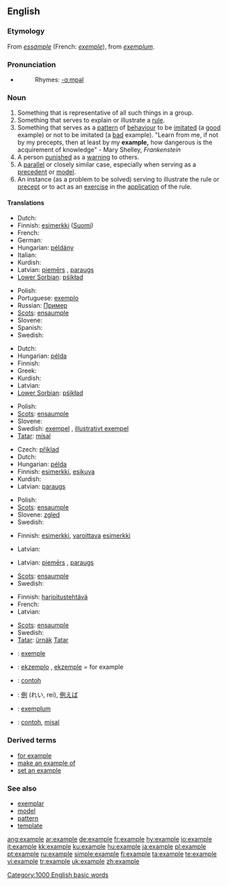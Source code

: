 {{wikipedia|dab=example}}
==English==

{{rank|q|greatly|floor|982|example|class|century|sorry}}

===Etymology===
From {{OF.}} ''[[essample]]'' (French: ''[[exemple]]''), from {{L.}} ''[[exemplum]]''.

===Pronunciation===
*{{audio|en-us-example.ogg|Audio (US)}}
*:Rhymes: [[Rhymes:English:-ɑːmpəl|-ɑːmpəl]]

===Noun===
{{en-noun}}

# Something that is representative of all such things in a group.
# Something that serves to explain or illustrate a [[rule]].
# Something that serves as a [[pattern]] of [[behaviour]] to be [[imitate]]d (a [[good]] example) or not to be imitated (a [[bad]] example).  "Learn from me, if not by my precepts, then at least by my '''example,''' how dangerous is the acquirement of knowledge" - Mary Shelley, ''Frankenstein''
# A person [[punish]]ed as a [[warning]] to others.
# A [[parallel]] or closely similar case, especially when serving as a [[precedent]] or [[model]].
# An instance (as a problem to be solved) serving to illustrate the rule or [[precept]] or to act as an [[exercise]] in the [[application]] of the rule.

====Translations====
{{trans-top|something representative of a group}}
* Dutch: {{t+|nl|voorbeeld|n}}
* Finnish: [[esimerkki]] ([[:fi:esimerkki|Suomi]])
* French: {{t+|fr|exemple|m}}
* German: {{t+|de|Beispiel}} {{n}}
* Hungarian: [[példány]]
* Italian: {{t+|it|esempio|m}}
* Kurdish: {{KUchar|[[نمونه‌]]}}
* Latvian: [[piemērs]] {{m}}, [[paraugs]] {{m}}
* [[Lower Sorbian]]: [[pśikład]] {{m}}
{{trans-mid}}
* Polish: {{t+|pl|przykład}} {{m}}
* Portuguese: [[exemplo]] {{m}}
* Russian: [[Пример]] {{m}}
* [[Scots]]: [[ensaumple]]
* Slovene: {{t+|sl|primer|m}}
* Spanish: {{t-|es|ejemplo|m}}
* Swedish: {{t+|sv|exempel|n}}
{{trans-bottom}}

{{trans-top|something serving to explain or illustrate a rule}}
* Dutch: {{t+|nl|voorbeeld|n}}
* Hungarian: [[példa]]
* Finnish: {{t-|fi|esimerkki}}
* Greek: {{t+|el|παράδειγμα|n|tr=paráthigma|sc=Grek}}
* Kurdish: {{KUchar|[[نمونه‌]]}}
* Latvian: {{t-|lv|piemērs|m|xs=Latvian}}
* [[Lower Sorbian]]: [[pśikład]] {{m}}
{{trans-mid}}
* Polish: {{t+|pl|przykład}} {{m}}
* [[Scots]]: [[ensaumple]]
* Slovene: {{t+|sl|primer|m}}
* Swedish: [[exempel]] {{n}}, [[illustrativt exempel]] {{n}}
* [[Tatar]]: [[mísal]]
{{trans-bottom}}

{{trans-top|something serving as a pattern of behaviour}}
* Czech: [[příklad]] {{m}}
* Dutch: {{t+|nl|voorbeeld}}
* Hungarian: [[példa]]
* Finnish: [[esimerkki]], [[esikuva]]
* Kurdish: {{KUchar|[[نمونه‌]]}}
* Latvian: [[paraugs]] {{m}}
{{trans-mid}}
* Polish: {{t+|pl|przykład}} {{m}}
* [[Scots]]: [[ensaumple]]
* Slovene: [[zgled]] {{m}}
* Swedish: {{t+|sv|exempel|n}}
{{trans-bottom}}

{{trans-top|person punished as a warning to others}}
* Finnish: [[esimerkki]], [[varoittava]] [[esimerkki]]
{{trans-mid}}
* Latvian: {{t-|lv|piemērs|m|xs=Latvian}}
{{trans-bottom}}

{{trans-top|parallel or closely similar case}}
* Latvian: [[piemērs]] {{m}}, [[paraugs]] {{m}}
{{trans-mid}}
* [[Scots]]: [[ensaumple]]{{trans-bottom}}
* Swedish: {{t+|sv|exempel|n}}
{{trans-bottom}}

{{trans-top|instance as a problem to be solved}}
* Finnish: [[harjoitustehtävä]]
* French: {{t+|fr|exemple|m}}
* Latvian: {{t-|lv|piemērs|m|xs=Latvian}}
{{trans-mid}}
* [[Scots]]: [[ensaumple]]
* Swedish: {{t+|sv|exempel|n}}
* [[Tatar]]: [[ürnäk]] [[:tt:ürnäk|Tatar]]
{{trans-bottom}}

{{checktrans}}
{{trans-top|Translations to be categorised}}
*{{ttbc|Catalan}}: [[exemple]] {{m}}
*{{ttbc|Esperanto}}: [[ekzemplo]] {{m}}, [[ekzemple]] = for example
*{{ttbc|Indonesian}}: [[contoh]]
{{trans-mid}}
*{{ttbc|Japanese}}: [[例]] (れい, rei), [[例えば]] <!--move to "for example", if this is correct: (たとえば, tatoeba) = for example-->
*{{ttbc|Latin}}: [[exemplum]] {{n}}
*{{ttbc|Malay}}: [[contoh]], [[misal]]
{{trans-bottom}}

===Derived terms===
*[[for example]]
*[[make an example of]]
*[[set an example]]

===See also===
*[[exemplar]]
*[[model]]
*[[pattern]]
*[[template]]

[[Category:1000 English basic words]]

[[ang:example]]
[[ar:example]]
[[de:example]]
[[fr:example]]
[[hy:example]]
[[io:example]]
[[it:example]]
[[kk:example]]
[[ku:example]]
[[hu:example]]
[[ja:example]]
[[pl:example]]
[[pt:example]]
[[ru:example]]
[[simple:example]]
[[fi:example]]
[[ta:example]]
[[te:example]]
[[vi:example]]
[[tr:example]]
[[uk:example]]
[[zh:example]]